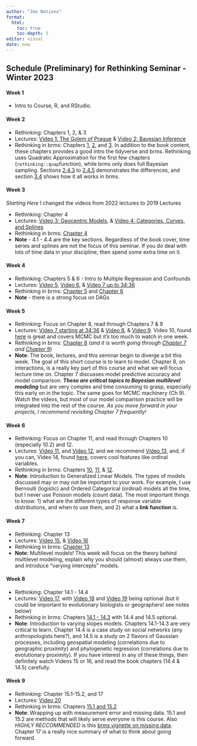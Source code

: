 ```yaml
---
author: "Jon Nations"
format:
  html:
    toc: true
    toc-depth: 5
editor: visual
date: now
---
```


## Schedule (Preliminary) for Rethinking Seminar - Winter 2023

#### **Week 1**

-   Intro to Course, R, and RStudio.

#### **Week 2**

-   Rethinking: Chapters 1, 2, & 3
-   Lectures: [Video 1: The Golem of Prague](https://www.youtube.com/watch?v=cclUd_HoRlo&list=PLDcUM9US4XdMROZ57-OIRtIK0aOynbgZN&index=2) & [Video 2: Bayesian Inference](https://www.youtube.com/watch?v=guTdrfycW2Q&list=PLDcUM9US4XdMROZ57-OIRtIK0aOynbgZN&index=3)
-   Rethinking in brms: Chapters [1](https://bookdown.org/content/4857/the-golem-of-prague.html), [2](https://bookdown.org/content/4857/small-worlds-and-large-worlds.html), and [3](https://bookdown.org/content/4857/sampling-the-imaginary.html). In addition to the book content, these chapters provides a good intro the tidyverse and brms. Rethinking uses Quadratic Approximation for the first few chapters (`rethinking::quap`function), while brms only does full Bayesian sampling. Sections [2.4.3](https://bookdown.org/content/4857/small-worlds-and-large-worlds.html#grid-approximation.) to [2.4.5](https://bookdown.org/content/4857/small-worlds-and-large-worlds.html#markov-chain-monte-carlo.) demonstrates the differences, and section [3.4](https://bookdown.org/content/4857/sampling-the-imaginary.html#summary-lets-practice-with-brms) shows how it all works in brms.

#### **Week 3**

*Starting Here* I changed the videos from 2022 lectures to 2019 Lectures<br>

-   Rethinking: Chapter 4
-   Lectures: [Video 3: Geocentric Models](https://www.youtube.com/watch?v=zYYBtxHWE0A), & [Video 4: Categories, Curves, and Splines](https://www.youtube.com/watch?v=QiHKdvAbYII&list=PLDcUM9US4XdMROZ57-OIRtIK0aOynbgZN&index=5)
-   Rethinking in brms: [Chapter 4](https://bookdown.org/content/4857/geocentric-models.html#curves-from-lines)
-   **Note** - 4.1 - 4.4 are the key sections. Regardless of the book cover, time series and splines are not the focus of this seminar. If you do deal with lots of time data in your discipline, then spend some extra time on it.

#### **Week 4**

-   Rethinking: Chapters 5 & 6 - Intro to Multiple Regression and Confounds
-   Lectures: [Video 5](https://www.youtube.com/watch?v=e0tO64mtYMU&list=PLDcUM9US4XdNM4Edgs7weiyIguLSToZRI&index=5), [Video 6](https://www.youtube.com/watch?v=l_7yIUqWBmE&list=PLDcUM9US4XdNM4Edgs7weiyIguLSToZRI&index=6), & [Video 7 up to 34:36](https://www.youtube.com/watch?v=0Jc6Kgw5qc0&list=PLDcUM9US4XdNM4Edgs7weiyIguLSToZRI&index=7)
-   Rethinking in brms: [Chapter 5](https://bookdown.org/content/4857/the-many-variables-the-spurious-waffles.html) and [Chapter 6](https://bookdown.org/content/4857/the-haunted-dag-the-causal-terror.html)
-   **Note** - there is a strong focus on DAGs

#### **Week 5**

-   Rethinking: Focus on Chapter 8, read through Chapters 7 & 9
-   Lectures: [Video 7 starting at 34:36](https://youtu.be/0Jc6Kgw5qc0?list=PLDcUM9US4XdNM4Edgs7weiyIguLSToZRI&t=2080) & [Video 8](https://www.youtube.com/watch?v=gjrsYDJbRh0&list=PLDcUM9US4XdNM4Edgs7weiyIguLSToZRI&index=8), & [Video 9](https://www.youtube.com/watch?v=QhHfo6-Bx8o&list=PLDcUM9US4XdNM4Edgs7weiyIguLSToZRI&index=9). Video 10, found [here](https://www.youtube.com/watch?v=v-j0UmWf3Us&list=PLDcUM9US4XdNM4Edgs7weiyIguLSToZRI&index=10) is great and covers MCMC but it's too much to watch in one week.
-   Rethinking in brms: [Chapter 8](https://bookdown.org/content/4857/conditional-manatees.html) (*and it is worth going through [Chapter 7](https://bookdown.org/content/4857/ulysses-compass.html) and [Chapter 9](https://bookdown.org/content/4857/markov-chain-monte-carlo.html)*)
-   **Note**: The book, lectures, and this seminar begin to diverge a bit this week. The goal of this short course is to learn to model. Chapter 8, on interactions, is a really key part of this course and what we will focus lecture time on. Chapter 7 discusses model predictive accuracy and model comparison. ***These are critical topics to Bayesian multilevel modeling*** but are very complex and time consuming to grasp, especially this early on in the topic. The same goes for MCMC machinery (Ch 9). Watch the videos, but most of our model comparison practice will be integrated into the rest of the course. *As you move forward in your projects, I recommend revisiting Chapter 7 frequently!*

#### **Week 6**

-   Rethinking: Focus on Chapter 11, and read through Chapters 10 (especially 10.2) and 12.
-   Lectures: [Video 11](https://www.youtube.com/watch?v=-4y4X8ELcEM&list=PLDcUM9US4XdNM4Edgs7weiyIguLSToZRI&index=11), and [Video 12](https://www.youtube.com/watch?v=hRJtKCIDTwc&list=PLDcUM9US4XdNM4Edgs7weiyIguLSToZRI&index=12), and we recommend [Video 13](https://www.youtube.com/watch?v=p7g-CgGCS34&list=PLDcUM9US4XdNM4Edgs7weiyIguLSToZRI&index=13), and, if you can, Video 14, found [here](https://www.youtube.com/watch?v=zA3Jxv8LOrA&list=PLDcUM9US4XdNM4Edgs7weiyIguLSToZRI&index=14), covers cool features like ordinal variables.
-   Rethinking in brms: Chapters [10](https://bookdown.org/content/4857/big-entropy-and-the-generalized-linear-model.html), [11](https://bookdown.org/content/4857/god-spiked-the-integers.html), & [12](https://bookdown.org/content/4857/monsters-and-mixtures.html).
-   **Note**: Introduction to Generalized Linear Models. The types of models discussed may or may not be important to your work. For example, I use Bernoulli (logistic) and Ordered Categorical (ordinal) models all the time, but I never use Poisson models (count data). The most important things to know: 1) what are the different types of response variable distributions, and when to use them, and 2) what a **link function** is.

#### **Week 7**

-   Rethinking: Chapter 13
-   Lectures: [Video 15](https://www.youtube.com/watch?v=AALYPv5xSos&list=PLDcUM9US4XdNM4Edgs7weiyIguLSToZRI&index=15), & [Video 16](https://www.youtube.com/watch?v=ZG3Oe35R5sY&list=PLDcUM9US4XdNM4Edgs7weiyIguLSToZRI&index=16)
-   Rethinking in brms: [Chapter 13](https://bookdown.org/content/4857/models-with-memory.html)
-   **Note**: Multilevel models! This week will focus on the theory behind multilevel modeling, explain why you should (almost) always use them, and introduce "varying intercepts" models.

#### **Week 8**

-   Rethinking: Chapter 14.1 - 14.4
-   Lectures: [Video 17](https://www.youtube.com/watch?v=yfXpjmWgyXU&list=PLDcUM9US4XdNM4Edgs7weiyIguLSToZRI&index=17), with [Video 18](https://www.youtube.com/watch?v=e5cgiAGBKzI&list=PLDcUM9US4XdNM4Edgs7weiyIguLSToZRI&index=18) and [Video 19](https://www.youtube.com/watch?v=pwMRbt2CbSU&list=PLDcUM9US4XdNM4Edgs7weiyIguLSToZRI&index=19) being optional (but it could be important to evolutionary biologists or geographers! see notes below)
-   Rethinking in brms: Chapters [14.1 - 14.3](https://bookdown.org/content/4857/adventures-in-covariance.html#varying-slopes-by-construction) with 14.4 and 14.5 optional.
-   **Note**: Introduction to varying slopes models. Chapters 14.1-14.3 are very critical to learn. Chapter 14.4 is a case study on social networks (any anthropologists here?), and 14.5 is a study on 2 flavors of Gaussian processes, including geospatial modeling (correlations due to geographic proximity) and phylogenetic regression (correlations due to evolutionary proximity). If you have interest in any of these things, then definitely watch Videos 15 or 16, and read the book chapters (14.4 & 14.5) carefully.

#### **Week 9**

-   Rethinking: Chapter 15.1-15.2, and 17
-   Lectures: [Video 20](https://www.youtube.com/watch?v=UgLF0aLk85s&list=PLDcUM9US4XdNM4Edgs7weiyIguLSToZRI&index=20)
-   Rethinking in brms: Chapters [15.1 and 15.2](https://bookdown.org/content/4857/missing-data-and-other-opportunities.html)
-   **Note**: Wrapping up with measurement error and missing data. 15.1 and 15.2 are methods that will likely serve everyone is this course. Also *HIGHLY RECCOMMENDED* is this [brms vignette on missing data](https://cran.r-project.org/web/packages/brms/vignettes/brms_missings.html). Chapter 17 is a really nice summary of what to think about going forward.
